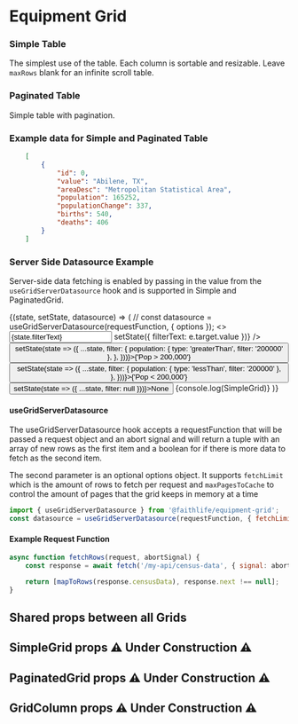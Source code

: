 

<Meta title="Equipment Grid" component={BaseGrid} />

# Equipment Grid

### Simple Table

The simplest use of the table. Each column is sortable and resizable. Leave `maxRows` blank for an infinite scroll table.

<Preview>
	<Story name="Simple Grid">
<SimpleGrid data={censusData} maxRows={10} onRowClick={action('row click')}>
	<GridColumn displayName="Name" fieldName="value" defaultSort={GridColumn.sortOptions.ascending} />
	<GridColumn displayName="Population" fieldName="population" isRightAligned />
	<GridColumn displayName="Net Population Change" fieldName="populationChange" isRightAligned />
	<GridColumn displayName="Births" fieldName="births" isRightAligned width={100} isLargeViewportOnly />
	<GridColumn displayName="Deaths" fieldName="deaths" isRightAligned width={100} isSortable={false} isLargeViewportOnly />
</SimpleGrid>
	</Story>
</Preview>

### Paginated Table

Simple table with pagination.

<Preview>
	<Story name="Paginated Grid">
<PaginatedGrid data={censusData} maxRows={10} onRowClick={action('row click')}>
	<GridColumn displayName="Name" fieldName="value" defaultSort={GridColumn.sortOptions.ascending} />
	<GridColumn displayName="Population" fieldName="population" />
	<GridColumn displayName="Net Population Change" fieldName="populationChange" />
	<GridColumn displayName="Births" fieldName="births" />
	<GridColumn displayName="Deaths" fieldName="deaths" />
</PaginatedGrid>
	</Story>
</Preview>

### Example data for Simple and Paginated Table

```json
	[
		{
			"id": 0,
			"value": "Abilene, TX",
			"areaDesc": "Metropolitan Statistical Area",
			"population": 165252,
			"populationChange": 337,
			"births": 540,
			"deaths": 406
		}
	]
```

### Server Side Datasource Example

Server-side data fetching is enabled by passing in the value from the `useGridServerDatasource` hook and is supported in Simple and PaginatedGrid.

<Preview>
	<Story name="Serverside sourced Grid">
<ServerSideWrapper initialState={{ filterText: '', filter: null }}>
	{(state, setState, datasource) => ( // const datasource = useGridServerDatasource(requestFunction, { options });
		<>
			<ReactMarkdown
					source={`Last request:
\`\`\`json
${JSON.stringify(gridRequest, null, '\t')}
\`\`\``}
			/>
			<Input placeholder="Search" value={state.filterText} onChange={e => setState({ filterText: e.target.value })} />
			<SegmentedButtonGroup>
				<Button onClick={() => setState(state => ({ ...state, filter: { population: { type: 'greaterThan', filter: '200000' }, }, }))}>{'Pop > 200,000'}</Button>
				<Button onClick={() => setState(state => ({ ...state, filter: { population: { type: 'lessThan', filter: '200000' }, }, }))}>{'Pop < 200,000'}</Button>
				<Button onClick={() => setState(state => ({ ...state, filter: null }))}>None</Button>
			</SegmentedButtonGroup>
			<PaginatedGrid data={datasource} filters={state.filter} maxRows={10} filterText={state.filterText} onRowClick={action('row-click')}>
				<GridColumn displayName="Name" fieldName="value" defaultSort={GridColumn.sortOptions.ascending} />
				<GridColumn displayName="Population" fieldName="population" filter={GridColumn.filterByOptions.number} isRightAligned />
				<GridColumn displayName="Net Population Change" fieldName="populationChange" isRightAligned />
				<GridColumn displayName="Births" fieldName="births" isRightAligned width={100} isLargeViewportOnly />
				<GridColumn displayName="Deaths" fieldName="deaths" isRightAligned width={100} isSortable={false} isLargeViewportOnly />
			</PaginatedGrid>
			{console.log(SimpleGrid)}
		</>
	)}
</ServerSideWrapper>
	</Story>
</Preview>

#### useGridServerDatasource

The useGridServerDatasource hook accepts a requestFunction that will be passed a request object and an abort signal and will return a tuple with an array of new rows as the first item and a boolean for if there is more data to fetch as the second item.

The second parameter is an optional options object. It supports `fetchLimit` which is the amount of rows to fetch per request and `maxPagesToCache` to control the amount of pages that the grid keeps in memory at a time

```javascript
import { useGridServerDatasource } from '@faithlife/equipment-grid';
const datasource = useGridServerDatasource(requestFunction, { fetchLimit: 100, maxPagesToCache: 10 });
```

#### Example Request Function

```javascript
async function fetchRows(request, abortSignal) {
	const response = await fetch('/my-api/census-data', { signal: abortSignal, body: JSON.stringify(request) });

	return [mapToRows(response.censusData), response.next !== null];
}
```

## Shared props between all Grids

<Props of={BaseGrid} />

## SimpleGrid props ⚠ Under Construction ⚠

<Props of={SimpleGrid} />

## PaginatedGrid props ⚠ Under Construction ⚠

<Props of={PaginatedGrid} />

## GridColumn props ⚠ Under Construction ⚠

<Props of={GridColumn} />
